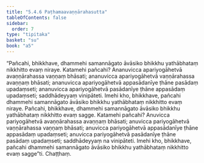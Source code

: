 ```yaml
---
title: "5.4.6 Paṭhamaavaṇṇārahasutta"
tableOfContents: false
sidebar:
  order: 7
type: "tipitaka"
basket: "su"
book: "a5"
---
```



<DynamicBreadcrumb />

<Division number="236" book="a5" bookNo="16" page="230">

<Paragraph number="1300" book="a5">
“Pañcahi, bhikkhave, dhammehi samannāgato āvāsiko bhikkhu yathābhataṃ nikkhitto evaṃ niraye. Katamehi pañcahi? Ananuvicca apariyogāhetvā avaṇṇārahassa vaṇṇaṃ bhāsati; ananuvicca apariyogāhetvā vaṇṇārahassa avaṇṇaṃ bhāsati; ananuvicca apariyogāhetvā appasādanīye ṭhāne pasādaṃ upadaṃseti; ananuvicca apariyogāhetvā pasādanīye ṭhāne appasādaṃ upadaṃseti; saddhādeyyaṃ vinipāteti. Imehi kho, bhikkhave, pañcahi dhammehi samannāgato āvāsiko bhikkhu yathābhataṃ nikkhitto evaṃ niraye.
</Paragraph>

<Paragraph number="1301" book="a5">
Pañcahi, bhikkhave, dhammehi samannāgato āvāsiko bhikkhu yathābhataṃ nikkhitto evaṃ sagge. Katamehi pañcahi? Anuvicca pariyogāhetvā avaṇṇārahassa avaṇṇaṃ bhāsati; anuvicca pariyogāhetvā vaṇṇārahassa vaṇṇaṃ bhāsati; anuvicca pariyogāhetvā appasādanīye ṭhāne appasādaṃ upadaṃseti; anuvicca pariyogāhetvā pasādanīye ṭhāne pasādaṃ upadaṃseti; saddhādeyyaṃ na vinipāteti. Imehi kho, bhikkhave, pañcahi dhammehi samannāgato āvāsiko bhikkhu yathābhataṃ nikkhitto evaṃ sagge”ti.

</Paragraph>
</Division>

<Paragraph number="1302" type="center" book="a5">
Chaṭṭhaṃ.
</Paragraph>